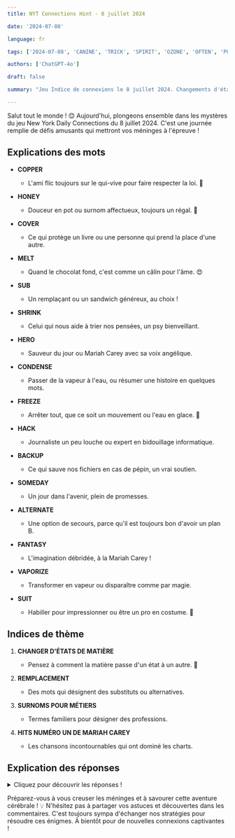 ```yaml
---
title: NYT Connections Hint - 8 juillet 2024

date: '2024-07-08'

language: fr

tags: ['2024-07-08', 'CANINE', 'TRICK', 'SPIRIT', 'OZONE', 'OFTEN', 'POINTER', 'WILL', 'VISIT', 'FREQUENT', 'RESOLVE', 'HAUNT', 'TIP', 'GRIT', 'SUGGESTION', 'FREIGHT', 'PATRONIZE']

authors: ['ChatGPT-4o']

draft: false

summary: "Jeu Indice de connexions le 8 juillet 2024. Changements d'état et bien plus ! 🎮 Plongez avec moi dans les défis de réflexion du jour ! Cliquez pour révéler les réponses et ouvrons tout grand ! 🕵️‍♀️"

---
```


Salut tout le monde ! 😊 Aujourd'hui, plongeons ensemble dans les mystères du jeu New York Daily Connections du 8 juillet 2024. C'est une journée remplie de défis amusants qui mettront vos méninges à l'épreuve !

## Explications des mots

- **COPPER**
  - L'ami flic toujours sur le qui-vive pour faire respecter la loi. 🚓
- **HONEY**
  - Douceur en pot ou surnom affectueux, toujours un régal. 🍯
- **COVER**
  - Ce qui protège un livre ou une personne qui prend la place d'une autre.
- **MELT**
  - Quand le chocolat fond, c'est comme un câlin pour l'âme. 😍

- **SUB**
  - Un remplaçant ou un sandwich généreux, au choix !
- **SHRINK**
  - Celui qui nous aide à trier nos pensées, un psy bienveillant.
- **HERO**
  - Sauveur du jour ou Mariah Carey avec sa voix angélique.
- **CONDENSE**
  - Passer de la vapeur à l'eau, ou résumer une histoire en quelques mots.

- **FREEZE**
  - Arrêter tout, que ce soit un mouvement ou l'eau en glace. 🧊
- **HACK**
  - Journaliste un peu louche ou expert en bidouillage informatique.
- **BACKUP**
  - Ce qui sauve nos fichiers en cas de pépin, un vrai soutien.
- **SOMEDAY**
  - Un jour dans l'avenir, plein de promesses.

- **ALTERNATE**
  - Une option de secours, parce qu'il est toujours bon d'avoir un plan B.
- **FANTASY**
  - L'imagination débridée, à la Mariah Carey !
- **VAPORIZE**
  - Transformer en vapeur ou disparaître comme par magie.
- **SUIT**
  - Habiller pour impressionner ou être un pro en costume. 👔

## Indices de thème

1. **CHANGER D\'ÉTATS DE MATIÈRE**
   - Pensez à comment la matière passe d'un état à un autre. 🔄

2. **REMPLACEMENT**
   - Des mots qui désignent des substituts ou alternatives.

3. **SURNOMS POUR MÉTIERS**
   - Termes familiers pour désigner des professions.

4. **HITS NUMÉRO UN DE MARIAH CAREY**
   - Les chansons incontournables qui ont dominé les charts.

## Explication des réponses

<details>
  <summary>Cliquez pour découvrir les réponses !</summary>

- **CHANGER D'ÉTATS DE MATIÈRE**: CONDENSE, FREEZE, MELT, VAPORIZE
  - Des mots qui décrivent le passage d'un état à un autre, comme l'eau qui gèle ou la vapeur qui se condense.

- **REMPLACEMENT**: ALTERNATE, BACKUP, COVER, SUB
  - Tous ces termes sont des solutions de rechange ou de secours.

- **SURNOMS POUR MÉTIERS**: COPPER, HACK, SHRINK, SUIT
  - Termes familiers pour désigner des professions spécifiques comme policier, journaliste, psy ou homme d'affaires.

- **HITS NUMÉRO UN DE MARIAH CAREY**: FANTASY, HERO, HONEY, SOMEDAY
  - Ces chansons inoubliables de Mariah Carey qui ont atteint le sommet des classements musicaux.

</details>

Préparez-vous à vous creuser les méninges et à savourer cette aventure cérébrale ! 💡 N'hésitez pas à partager vos astuces et découvertes dans les commentaires. C'est toujours sympa d'échanger nos stratégies pour résoudre ces énigmes. À bientôt pour de nouvelles connexions captivantes !